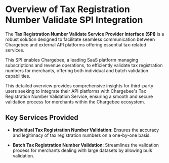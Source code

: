 # Overview of Tax Registration Number Validate SPI Integration

The **Tax Registration Number Validate Service Provider Interface (SPI)** is a robust solution designed to facilitate seamless communication between Chargebee and external API platforms offering essential tax-related services.

This SPI enables Chargebee, a leading SaaS platform managing subscriptions and revenue operations, to efficiently validate tax registration numbers for merchants, offering both individual and batch validation capabilities.

This detailed overview provides comprehensive insights for third-party users seeking to integrate their API platforms with Chargebee's Tax Registration Number Validation Service, ensuring a smooth and secure validation process for merchants within the Chargebee ecosystem.

## Key Services Provided

- **Individual Tax Registration Number Validation**: Ensures the accuracy and legitimacy of tax registration numbers on a one-by-one basis.

- **Batch Tax Registration Number Validation**: Streamlines the validation process for merchants dealing with large datasets by allowing bulk validation.